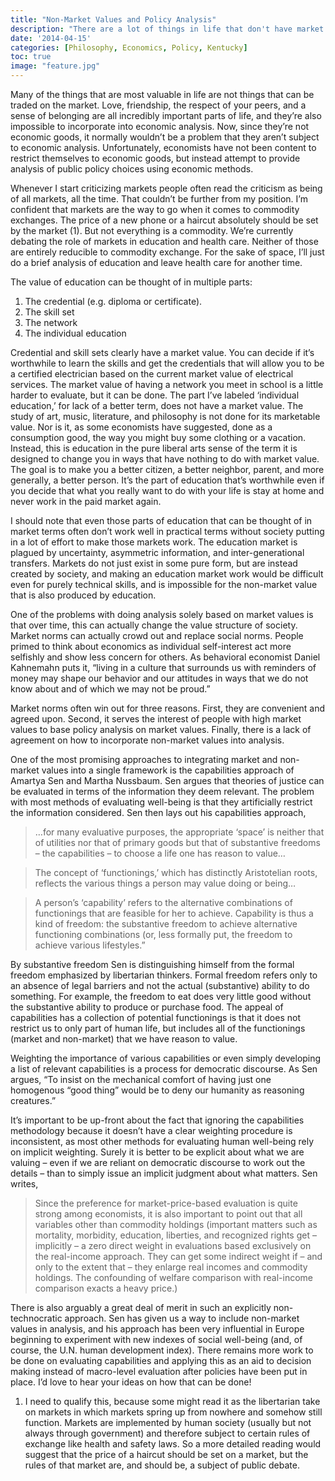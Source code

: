 ```yaml
---
title: "Non-Market Values and Policy Analysis"
description: "There are a lot of things in life that don't have market value. It's important to find a way to value those things in policy analysis."
date: '2014-04-15'
categories: [Philosophy, Economics, Policy, Kentucky]
toc: true
image: "feature.jpg"
---
```


Many of the things that are most valuable in life are not things that can be traded on the market. Love, friendship, the respect of your peers, and a sense of belonging are all incredibly important parts of life, and they’re also impossible to incorporate into economic analysis. Now, since they’re not economic goods, it normally wouldn’t be a problem that they aren’t subject to economic analysis. Unfortunately, economists have not been content to restrict themselves to economic goods, but instead attempt to provide analysis of public policy choices using economic methods.

Whenever I start criticizing markets people often read the criticism as being of all markets, all the time. That couldn’t be further from my position. I’m confident that markets are the way to go when it comes to commodity exchanges. The price of a new phone or a haircut absolutely should be set by the market (1). But not everything is a commodity. We’re currently debating the role of markets in education and health care. Neither of those are entirely reducible to commodity exchange.  For the sake of space, I’ll just do a brief analysis of education and leave health care for another time.

The value of education can be thought of in multiple parts:

1. The credential (e.g. diploma or certificate).
2. The skill set
3. The network
4. The individual education

Credential and skill sets clearly have a market value. You can decide if it’s worthwhile to learn the skills and get the credentials that will allow you to be a certified electrician based on the current market value of electrical services. The market value of having a network you meet in school  is a little harder to evaluate, but it can be done.  The part I’ve labeled ‘individual education,’ for lack of a better term, does not have a market value. The study of art, music, literature, and philosophy is not done for its marketable value. Nor is it, as some economists have suggested, done as a consumption good, the way you might buy some clothing or a vacation. Instead, this is education in the pure liberal arts sense of the term it is designed to change you in ways that have nothing to do with market value. The goal is to make you a better citizen, a better neighbor, parent, and more generally, a better person. It’s the part of education that’s worthwhile even if you decide that what you really want to do with your life is stay at home and never work in the paid market again.

I should note that even those parts of education that can be thought of in market terms often don’t work well in practical terms without society putting in a lot of effort to make those markets work. The education market is plagued by uncertainty, asymmetric information, and inter-generational transfers. Markets do not just exist in some pure form, but are instead created by society, and making an education market work would be difficult even for purely technical skills, and is impossible for the non-market value that is also produced by education.

One of the problems with doing analysis solely based on market values is that over time, this can actually change the value structure of society. Market norms can actually crowd out and replace social norms. People primed to think about economics as individual self-interest act more selfishly and show less concern for others. As behavioral economist Daniel Kahnemahn puts it, “living in a culture that surrounds us with reminders of money may shape our behavior and our attitudes in ways that we do not know about and of which we may not be proud.”

Market norms often win out for three reasons. First, they are convenient and agreed upon. Second, it serves the interest of people with high market values to base policy analysis on market values. Finally, there is a lack of agreement on how to incorporate non-market values into analysis.

One of the most promising approaches to integrating market and non-market values into a single framework is the capabilities approach of Amartya Sen and Martha Nussbaum. Sen argues that theories of justice can be evaluated in terms of the information they deem relevant. The problem with most methods of evaluating well-being is that they artificially restrict the information considered. Sen then lays out his capabilities approach,

>…for many evaluative purposes, the appropriate ‘space’ is neither that of utilities nor that of primary goods but that of substantive freedoms – the capabilities – to choose a life one has reason to value…

>The concept of ‘functionings,’ which has distinctly Aristotelian roots, reflects the various things a person may value doing or being…

>A person’s ‘capability’ refers to the alternative combinations of functionings that are feasible for her to achieve. Capability is thus a kind of freedom: the substantive freedom to achieve alternative functioning combinations (or, less formally put, the freedom to achieve various lifestyles.”

By substantive freedom Sen is distinguishing himself from the formal freedom emphasized by libertarian thinkers. Formal freedom refers only to an absence of legal barriers and not the actual (substantive) ability to do something. For example, the freedom to eat does very little good without the substantive ability to produce or purchase food. The appeal of capabilities has a collection of potential functionings is that it does not restrict us to only part of human life, but includes all of the functionings (market and non-market) that we have reason to value.

Weighting the importance of various capabilities or even simply developing a list of relevant capabilities is a process for democratic discourse. As Sen argues, “To insist on the mechanical comfort of having just one homogenous “good thing” would be to deny our humanity as reasoning creatures.”

It’s important to be up-front about the fact that ignoring the capabilities methodology because it doesn’t have a clear weighting procedure is inconsistent, as most other methods for evaluating human well-being rely on implicit weighting. Surely it is better to be explicit about what we are valuing – even if we are reliant on democratic discourse to work out the details – than to simply issue an implicit judgment about what matters. Sen writes,

>Since the preference for market-price-based evaluation is quite strong among economists, it is also important to point out that all variables other than commodity holdings (important matters such as mortality, morbidity, education, liberties, and recognized rights get – implicitly – a zero direct weight in evaluations based exclusively on the real-income approach. They can get some indirect weight if – and only to the extent that – they enlarge real incomes and commodity holdings. The confounding of welfare comparison with real-income comparison exacts a heavy price.)

There is also arguably a great deal of merit in such an explicitly non-technocratic approach. Sen has given us a way to include non-market values in analysis, and his approach has been very influential in Europe beginning to experiment with new indexes of social well-being (and, of course, the U.N. human development index). There remains more work to be done on evaluating capabilities and applying this as an aid to decision making instead of macro-level evaluation after policies have been put in place. I’d love to hear your ideas on how that can be done!

(1) I need to qualify this, because some might read it as the libertarian take on markets in which markets spring up from nowhere and somehow still function. Markets are implemented by human society (usually but not always through government) and therefore subject to certain rules of exchange like health and safety laws. So a more detailed reading would suggest that the price of a haircut should be set on a market, but the rules of that market are, and should be, a subject of public debate.
